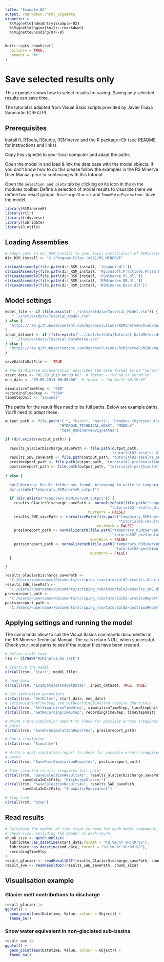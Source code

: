 ```yaml
---
title: "Example-02"
output: rmarkdown::html_vignette
vignette: >
  %\VignetteIndexEntry{Example-02}
  %\VignetteEngine{knitr::rmarkdown}
  %\VignetteEncoding{UTF-8}
---
```


```r
knitr::opts_chunk$set(
  collapse = TRUE,
  comment = "#>"
)
```

# Save selected results only
This example shows how to select results for saving. Saving only selected results can save time.    

The tutorial is adapted from Visual Basic scripts provided by Javier Fluixa Sanmartin (CREALP). 

## Prerequisites
Install R, RTools, RStudio, RSMinerve and the R package rClr (see [README](https://github.com/hydrosolutions/RSMinerveR#readme) for instructions and links).   

Copy this vignette to your local computer and adapt the paths.   
  
Open the model in \code{RSMinerveR/data/Model.rsm} and load & link the data base with the model objects. If you don't know how to do this please follow the examples in the RS Minerve User Manual prior to continuing with this tutorial.  

Open the ```Selection and plots``` tab by clicking on its icon in the in the modules toolbar. Define a selection of model results to visualize (here we define two result groups: ```DischargeGlacier``` and ```SnowWaterEquivalent```. Save the model.  


```r
library(RSMinerveR)
library(rClr)
library(tidyverse)
library(lubridate)
library(R.utils)
```


## Loading Assemblies

```r
# Adapt path in dir_RSM_install to your local installation of RSMinerve. 
dir_RSM_install <- "C:/Program Files (x86)/RS MINERVE"

clrLoadAssembly(file.path(dir_RSM_install, 'log4net.dll'))
clrLoadAssembly(file.path(dir_RSM_install, 'Microsoft.Practices.Prism.Mvvm.dll'))
clrLoadAssembly(file.path(dir_RSM_install, 'RSMinerve.RS.dll'))
clrLoadAssembly(file.path(dir_RSM_install, 'RSMinerve.DB.dll'))
clrLoadAssembly(file.path(dir_RSM_install, 'RSMinerve.Base.dll'))
```

## Model settings

```r
model_file <- if (file.exists("../inst/extdata/Tutorial_Model.rsm")) {
   "../inst/extdata/Tutorial_Model.rsm"
} else {
  "https://raw.githubusercontent.com/hydrosolutions/RSMinerveR/blob/main/inst/extdata/Tutorial_Model.rsm"
}
input_dataset <- if (file.exists("../inst/extdata/Tutorial_DataMeteo.dsx")) {
   "../inst/extdata/Tutorial_DataMeteo.dsx"
} else {
  "https://raw.githubusercontent.com/hydrosolutions/RSMinerveR/blob/main/inst/extdata/Tutorial_DataMeteo.dst"
}

saveDataInDstFile <-  TRUE

# The RS Minerve documentation describes the date format to be "%d.%m.%Y" 
start_date <- "02.09.2013 00:00:00"  # format = "%d.%m.%Y %H:%M:%S"
end_date <- "09.09.2013 00:00:00"  # format = "%d.%m.%Y %H:%M:%S"

simulationTimeStep <- "600"  
recordingTimeStep <- "3600"
timeStepUnit <- "Seconds"

```


The paths for the result files need to be full paths. Below are example paths. You'll need to adapt these. 

```r
output_path <- file.path("C:", "Users", "marti", "Dropbox (hydrosolutions)", 
                         "HYDRO4U_TECHNICAL_WORK", "MODELS", 
                         "test_RSMinerveRvignettes")

if (dir.exists(output_path)) {
  
  results_GlacierDischarge_savePath <- file.path(output_path, 
                                                 "tutorial02-results_GlacierDischarge.dsx")
  results_SWE_savePath <- file.path(output_path, "tutorial02-results_SWE.dsx")
  presimreport_path <- file.path(output_path, "tutorial02-preSimulationReport.txt")
  postsimreport_path <- file.path(output_path, "tutorial02-postSimulationReport.txt")
  
} else {
  
  cat("Warning: Result folder not found. Attemping to write to temporary folder in the current working directory. \n")
  dir.create("temporary_RSMinerveR_output")
  
  if (dir.exists("temporary_RSMinerveR_output")) {
    results_GlacierDischarge_savePath <- normalizePath(file.path("temporary_RSMinerveR_output", 
                                                "tutorial02-results_GlacierDischarge.dsx"), 
                                      mustWork = FALSE)
    results_SWE_savePath <- normalizePath(file.path("temporary_RSMinerveR_output", 
                                                    "tutorial02-results_SWE.dsx"), 
                                          mustWork = FALSE)
    presimreport_path <- normalizePath(file.path("temporary_RSMinerveR_output",
                                                 "tutorial02-preSimulationReport.txt"), 
                                       mustWork = FALSE)
    postsimreport_path <- normalizePath(file.path("temporary_RSMinerveR_output", 
                                                  "tutorial02-postSimulationReport.txt"), 
                                       mustWork = FALSE)
  }

}
```

```r
results_GlacierDischarge_savePath <- 
  "C:/Users/<username>/Documents/scriping_rsm/tutorial02-results_GlacierDischarge.dsx"
results_SWE_savePath <- 
  "C:/Users/<username>/Documents/scriping_rsm/tutorial02-results_SWE.dsx"
presimreport_path <- 
  "C:/Users/<username>/Documents/scriping_rsm/tutorial02-preSimuReport.txt"
postsimreport_path <- 
  "C:/Users/<username>/Documents/scriping_rsm/tutorial02-postSimuReport.txt"
```


## Applying settings and running the model
The \code{clrCall} commands allow to call the Visual Basics commands documented in the RS Minerve Technical Manual. The calls return NULL when successful. Check your local paths to see if the output files have been created.  
```r
# Define a clr task
rsm <- clrNew("RSMinerve.RS.Task")  

# Start-up the model
clrCall(rsm, "Start", model_file)

# Load data
clrCall(rsm, "LoadDatasetAndSetDates", input_dataset, TRUE, TRUE)

# Set simulation parameters
clrCall(rsm, "SetDates", start_date, end_date)
# SetSimulationTimeStep and SetRecordingTimeStep require characters
clrCall(rsm, "SetSimulationTimeStep", simulationTimeStep, timeStepUnit) 
clrCall(rsm, "SetRecordingTimeStep", recordingTimeStep, timeStepUnit)  

# Write a pre-simulation report to check for possible errors (requires full 
# path)
clrCall(rsm, "SavePreSimulationReportAs", presimreport_path)  

# Run a simulation
clrCall(rsm, "Simulate")

# Write a post-simulation report to check for possible errors (requires full 
# path)
clrCall(rsm, "SavePostSimulationReportAs", postsimreport_path)  

# Save selected results (requires full path)
clrCall(rsm, "SaveSelectionResultsAs", results_GlacierDischarge_savePath, 
        saveDataInDstFile, "DischargeGlacier")  
clrCall(rsm, "SaveSelectionResultsAs", results_SWE_savePath, 
        saveDataInDstFile, "SnowWaterEquivalent")  

# Stop task
clrCall(rsm, "Stop")
```

## Read results
```r
# Calculate the number of time steps to read for each model component, i.e. the 
# chunk size. Including the header of each chunk. 
chunk_size <- getChunkSize(
  lubridate::as_datetime(start_date,format = "%d.%m.%Y %H:%M:%S"), 
  lubridate::as_datetime(end_date, format = "%d.%m.%Y %H:%M:%S"), 
  recordingTimeStep
) 
result_glacier <- readResultDST(results_GlacierDischarge_savePath, chunk_size)
result_swe <- readResultDST(results_SWE_savePath, chunk_size)

```


## Visualisation example

### Glacier melt contributions to discharge
```r
result_glacier |> 
ggplot() + 
  geom_point(aes(Datetime, Value, colour = Object)) +
  theme_bw()
```

### Snow water equivalent in non-glaciated sub-basins
```r
result_swe |> 
ggplot() + 
  geom_point(aes(Datetime, Value, colour = Object)) +
  theme_bw()
```
